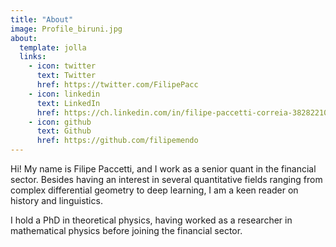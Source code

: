 ```yaml
---
title: "About"
image: Profile_biruni.jpg
about:
  template: jolla
  links:
    - icon: twitter
      text: Twitter
      href: https://twitter.com/FilipePacc
    - icon: linkedin
      text: LinkedIn
      href: https://ch.linkedin.com/in/filipe-paccetti-correia-38282210
    - icon: github
      text: Github
      href: https://github.com/filipemendo
---
```


Hi! My name is Filipe Paccetti, and I work as a senior quant in the financial sector. Besides having an interest in several quantitative fields ranging from complex differential geometry to deep learning, I am a keen reader on history and linguistics.

I hold a PhD in theoretical physics, having worked as a researcher in mathematical physics before joining the financial sector.

